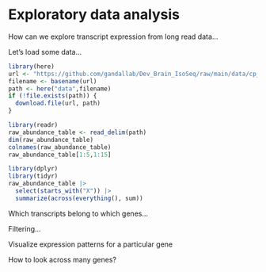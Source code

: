 # Exploratory data analysis

How can we explore transcript expression from long read data...

Let's load some data...

```r
library(here)
url <- "https://github.com/gandallab/Dev_Brain_IsoSeq/raw/main/data/cp_vz_0.75_min_7_recovery_talon_abundance_filtered.tsv.gz"
filename <- basename(url)
path <- here("data",filename)
if (!file.exists(path)) {
  download.file(url, path)
}
```

```r
library(readr)
raw_abundance_table <- read_delim(path)
dim(raw_abundance_table)
colnames(raw_abundance_table)
raw_abundance_table[1:5,1:15]
```

```r
library(dplyr)
library(tidyr)
raw_abundance_table |>
  select(starts_with("X")) |>
  summarize(across(everything(), sum))
```

Which transcripts belong to which genes...

Filtering...

Visualize expression patterns for a particular gene

How to look across many genes?
